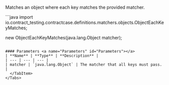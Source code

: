 
Matches an object where each key matches the provided matcher.

<Tabs groupId="language">
  <TabItem value="java" label="Java">
```java
import io.contract_testing.contractcase.definitions.matchers.objects.ObjectEachKeyMatches;

new ObjectEachKeyMatches(java.lang.Object matcher);
```

#### Parameters <a name="Parameters" id="Parameters"></a>
| **Name** | **Type** | **Description** |
| --- | --- | --- |
| matcher | `java.lang.Object` | The matcher that all keys must pass. |
  </TabItem>
</Tabs>
